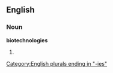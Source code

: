 ==English==

===Noun===
'''biotechnologies'''

# {{plural of|[[biotechnology]]}}

[[Category:English plurals ending in "-ies"]]